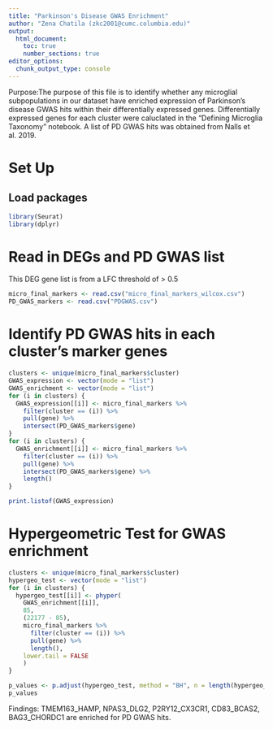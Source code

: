 ```yaml
---
title: "Parkinson's Disease GWAS Enrichment"
author: "Zena Chatila (zkc2001@cumc.columbia.edu)"
output:
  html_document: 
    toc: true
    number_sections: true
editor_options:
  chunk_output_type: console
---
```


Purpose:The purpose of this file is to identify whether any microglial subpopulations in our dataset have enriched expression of Parkinson's disease GWAS hits within their differentially expressed genes. Differentially expressed genes for each cluster were caluclated in the "Defining Microglia Taxonomy" notebook. A list of PD GWAS hits was obtained from Nalls et al. 2019. 


# Set Up
## Load packages
```r
library(Seurat)
library(dplyr)
```


# Read in DEGs and PD GWAS list
This DEG gene list is from a LFC threshold of > 0.5
```r
micro_final_markers <- read.csv("micro_final_markers_wilcox.csv")
PD_GWAS_markers <- read.csv("PDGWAS.csv")
```

# Identify PD GWAS hits in each cluster's marker genes
```r
clusters <- unique(micro_final_markers$cluster)
GWAS_expression <- vector(mode = "list")
GWAS_enrichment <- vector(mode = "list")
for (i in clusters) {
  GWAS_expression[[i]] <- micro_final_markers %>%
    filter(cluster == (i)) %>%
    pull(gene) %>%
    intersect(PD_GWAS_markers$gene)
}
for (i in clusters) {
  GWAS_enrichment[[i]] <- micro_final_markers %>%
    filter(cluster == (i)) %>%
    pull(gene) %>%
    intersect(PD_GWAS_markers$gene) %>%
    length()
}
```

```r
print.listof(GWAS_expression)
```

# Hypergeometric Test for GWAS enrichment
```r
clusters <- unique(micro_final_markers$cluster)
hypergeo_test <- vector(mode = "list")
for (i in clusters) {
  hypergeo_test[[i]] <- phyper(
    GWAS_enrichment[[i]],
    85,
    (22177 - 85),
    micro_final_markers %>%
      filter(cluster == (i)) %>%
      pull(gene) %>%
      length(),
    lower.tail = FALSE
    )
}

p_values <- p.adjust(hypergeo_test, method = "BH", n = length(hypergeo_test))
p_values
```

Findings:
TMEM163_HAMP, NPAS3_DLG2, P2RY12_CX3CR1, CD83_BCAS2, BAG3_CHORDC1 are enriched for PD GWAS hits. 

